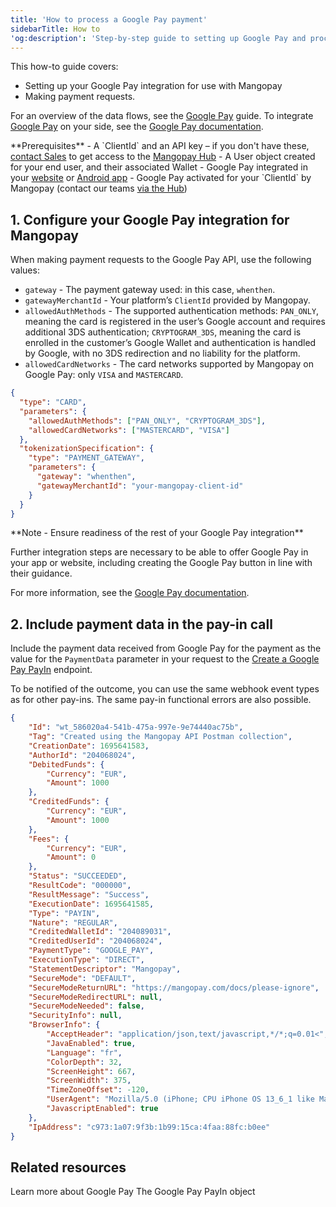 ```yaml
---
title: 'How to process a Google Pay payment'
sidebarTitle: How to
'og:description': 'Step-by-step guide to setting up Google Pay and processing payments.'
---
```

This how-to guide covers:   
- Setting up your Google Pay integration for use with Mangopay  
- Making payment requests.  

For an overview of the data flows, see the <a href="/guides/payment-methods/google-pay">Google Pay</a> guide. To integrate [Google Pay](/guides/payment-methods/google-pay) on your side, see the [Google Pay documentation](https://developers.google.com/pay/api).  

<Info>
**Prerequisites**
- A `ClientId` and an API key – if you don't have these, <a href="https://mangopay.com/contact" target="_blank">contact Sales</a> to get access to the <a href="https://hub.mangopay.com/" target="_blank">Mangopay Hub</a>
- A User object created for your end user, and their associated Wallet
- Google Pay integrated in your <a href="https://developers.google.com/pay/api/web/overview" target="_blank">website</a> or <a href="https://developers.google.com/pay/api/android/overview" target="_blank">Android app</a>
- Google Pay activated for your `ClientId` by Mangopay (contact our teams <a href="https://hub.mangopay.com/" target="_blank">via the Hub</a>)
</Info>


## 1. Configure your Google Pay integration for Mangopay  

When making payment requests to the Google Pay API, use the following values:  
- `gateway` - The payment gateway used: in this case, `whenthen`.  
- `gatewayMerchantId` - Your platform’s `ClientId` provided by Mangopay.  
- `allowedAuthMethods` - The supported authentication methods: `PAN_ONLY`, meaning the card is registered in the user’s Google account and requires additional 3DS authentication; `CRYPTOGRAM_3DS`, meaning the card is enrolled in the customer’s Google Wallet and authentication is handled by Google, with no 3DS redirection and no liability for the platform.  
- `allowedCardNetworks` - The card networks supported by Mangopay on Google Pay: only `VISA` and `MASTERCARD`.  
```json Google Pay configuration example
{
  "type": "CARD",
  "parameters": {
    "allowedAuthMethods": ["PAN_ONLY", "CRYPTOGRAM_3DS"],
    "allowedCardNetworks": ["MASTERCARD", "VISA"]
  },
  "tokenizationSpecification": {
    "type": "PAYMENT_GATEWAY",
    "parameters": {
      "gateway": "whenthen",
      "gatewayMerchantId": "your-mangopay-client-id"
    }
  }
}
```  

<Note>  
**Note - Ensure readiness of the rest of your Google Pay integration** 
  
Further integration steps are necessary to be able to offer Google Pay in your app or website, including creating the Google Pay button in line with their guidance.   

For more information, see the <a href="https://developers.google.com/pay/api" target="_blank">Google Pay documentation</a>.  
</Note>  

## 2. Include payment data in the pay-in call  

Include the payment data received from Google Pay for the payment as the value for the `PaymentData` parameter in your request to the <a href="/api-reference/google-pay/create-google-pay-payin">Create a Google Pay PayIn</a> endpoint.  

To be notified of the outcome, you can use the same webhook event types as for other pay-ins. The same pay-in functional errors are also possible.  
```json REST
{
    "Id": "wt_586020a4-541b-475a-997e-9e74440ac75b",
    "Tag": "Created using the Mangopay API Postman collection",
    "CreationDate": 1695641583,
    "AuthorId": "204068024",
    "DebitedFunds": {
        "Currency": "EUR",
        "Amount": 1000
    },
    "CreditedFunds": {
        "Currency": "EUR",
        "Amount": 1000
    },
    "Fees": {
        "Currency": "EUR",
        "Amount": 0
    },
    "Status": "SUCCEEDED",
    "ResultCode": "000000",
    "ResultMessage": "Success",
    "ExecutionDate": 1695641585,
    "Type": "PAYIN",
    "Nature": "REGULAR",
    "CreditedWalletId": "204089031",
    "CreditedUserId": "204068024",
    "PaymentType": "GOOGLE_PAY",
    "ExecutionType": "DIRECT",
    "StatementDescriptor": "Mangopay",
    "SecureMode": "DEFAULT",
    "SecureModeReturnURL": "https://mangopay.com/docs/please-ignore",
    "SecureModeRedirectURL": null,
    "SecureModeNeeded": false,
    "SecurityInfo": null,
    "BrowserInfo": {
        "AcceptHeader": "application/json,text/javascript,*/*;q=0.01<",
        "JavaEnabled": true,
        "Language": "fr",
        "ColorDepth": 32,
        "ScreenHeight": 667,
        "ScreenWidth": 375,
        "TimeZoneOffset": -120,
        "UserAgent": "Mozilla/5.0 (iPhone; CPU iPhone OS 13_6_1 like Mac OS X) AppleWebKit/605.1.15 (KHTML, like Gecko) Mobile/15E148",
        "JavascriptEnabled": true
    },
    "IpAddress": "c973:1a07:9f3b:1b99:15ca:4faa:88fc:b0ee"
}
```  

## Related resources  

<CardGroup col={2}> 
  <Card title="Guide" href="/guides/payment-methods/google-pay">
  Learn more about Google Pay
  </Card>  

  <Card title="Endpoint" href="/api-reference/google-pay/google-pay-payin-object">
  The Google Pay PayIn object
  </Card>
</CardGroup>